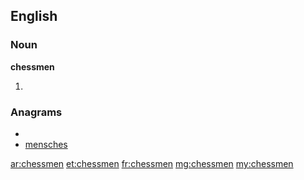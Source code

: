 ==English==

===Noun===
'''chessmen'''

# {{plural of|[[chessman]]}}

===Anagrams===
* {{alphagram|ceehmnss}}
* [[mensches#English|mensches]]

[[ar:chessmen]]
[[et:chessmen]]
[[fr:chessmen]]
[[mg:chessmen]]
[[my:chessmen]]